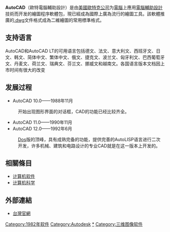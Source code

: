 {{Unreferenced|time=2021-07-13T18:42:34+00:00}}
{{Infobox software
| name = AutoCAD 
| logo = File:AutoCAD_2017_icon.png
| screenshot =
| caption = Autodesk AutoCAD 2016工作區
| author =
| developer = [[Autodesk|Autodesk]]
| released = 1982年12月
| latest release version = 2019
| latest release date = 
| latest preview version =
| latest preview date = {{release date|----}} 
| operating system = [[Microsoft_Windows|Microsoft Windows]]<br />[[macOS|macOS]]<br />[[Android|Android]]<br />[[iOS|iOS]]
| engine = [[ACIS|ACIS]]
| language = 多國語言
| status = 運作中
| genre = [[计算机辅助设计|计算机辅助设计]] 
| license = [[专有软件|专有软件]]
| website = {{URL|https://www.autodesk.com.tw/products/autocad/overview}}
}}
{{noteTA
|G1 = IT
|1 = zh-cn:计算机; zh-hk:電腦; zh-tw:電腦;
|2 = zh-cn:计算机辅助设计; zh-hk:電腦輔助設計; zh-tw:電腦輔助設計;
}}
'''AutoCAD'''（歐特電腦輔助設計）是由[[美國|美國]][[歐特克公司|歐特克公司]]为[[電腦|電腦]]上應用[[電腦輔助設計|電腦輔助設計]]技術而开发的繪圖程序軟體包，現已經成為國際上廣為流行的繪圖工具。該軟體推廣的[[.dwg|.dwg]]文件格式成為二維繪圖的常用標準格式。

== 支持语言 ==
AutoCAD和AutoCAD LT的可用语言包括德文、法文、意大利文、西班牙文、日文、韩文、简体中文、繁体中文、俄文、捷克文、波兰文、匈牙利文、巴西葡萄牙文、丹麦文、荷兰文、瑞典文、芬兰文、挪威文和越南文。各国语言版本文档因上市时间有很大的改变

== 发展过程 ==
*AutoCAD 10.0——1988年11月
:开始出现图形界面的对话框，CAD的功能已经比较齐全。
*AutoCAD 11.0——1990年11月
*AutoCAD 12.0——1992年6月
:[[Dos|Dos]]版的顶峰，具有成熟完备的功能，提供完善的AutoLISP语言进行二次开发，许多机械、建筑和电路设计的专业CAD就是在这一版本上开发的。

== 相關條目 ==
*[[计算机软件|计算机软件]]
*[[计算机科学|计算机科学]]

== 外部連結 ==
{{Commonscat|AutoCAD|AutoCAD}}
{{Wikibooks|en:AutoCAD|AutoCAD}}
*[https://www.autodesk.com.tw/products/autocad/overview 台灣官網]{{Wayback|url=https://www.autodesk.com.tw/products/autocad/overview |date=20180501161522 }}


{{CAD軟體}}
{{DEFAULTSORT:AutoCAD}}
[[Category:1982年软件|Category:1982年软件]]
[[Category:Autodesk|Category:Autodesk]]
[[Category:AutoCAD|*]]
[[Category:三维图像软件|Category:三维图像软件]]